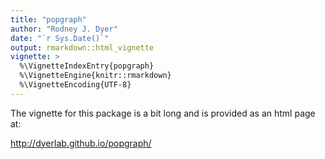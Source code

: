 ```yaml
---
title: "popgraph"
author: "Rodney J. Dyer"
date: "`r Sys.Date()`"
output: rmarkdown::html_vignette
vignette: >
  %\VignetteIndexEntry{popgraph}
  %\VignetteEngine{knitr::rmarkdown}
  %\VignetteEncoding{UTF-8}
---
```


The vignette for this package is a bit long and is provided as an html page at:

[http://dyerlab.github.io/popgraph/](http://dyerlab.github.io/popgraph/)

